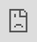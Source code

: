 # Typology A

Banner here

Text here

<iframe src="https://public.tableau.com/views/A_15726725807390/A?:embed=y&:display_count=yes&:showVizHome=no!:origin=viz_share_link" style="position: absolute; top: 0; left: 0; width: 100%; height: 100%;" frameBorder="0" allowFullScreen />

